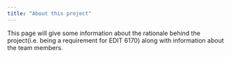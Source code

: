 ```yaml
---
title: "About this project"
---
```


This page will give some information about the rationale behind the project(i.e. being a requirement for EDIT 6170) along with information about the team members.